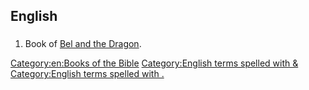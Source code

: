 ==English==

==={{abbreviation}}===
{{head|en|abbreviation}}

# {{biblical}} Book of [[Bel and the Dragon]].

[[Category:en:Books of the Bible]]
[[Category:English terms spelled with &]]
[[Category:English terms spelled with .]]